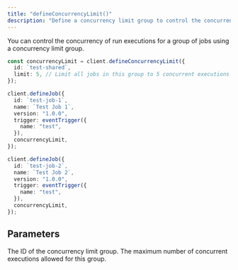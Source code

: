 ```yaml
---
title: "defineConcurrencyLimit()"
description: "Define a concurrency limit group to control the concurrency of your jobs."
---
```


<Snippet file="v2-deprecation-warning.mdx" />

You can control the concurrency of run executions for a group of jobs using a concurrency limit group.

<RequestExample>

```ts example
const concurrencyLimit = client.defineConcurrencyLimit({
  id: `test-shared`,
  limit: 5, // Limit all jobs in this group to 5 concurrent executions
});

client.defineJob({
  id: `test-job-1`,
  name: `Test Job 1`,
  version: "1.0.0",
  trigger: eventTrigger({
    name: "test",
  }),
  concurrencyLimit,
});

client.defineJob({
  id: `test-job-2`,
  name: `Test Job 2`,
  version: "1.0.0",
  trigger: eventTrigger({
    name: "test",
  }),
  concurrencyLimit,
});
```

</RequestExample>

## Parameters

<ParamField body="id" type="string" required>
  The ID of the concurrency limit group.
</ParamField>

<ParamField body="limit" type="number" required>
  The maximum number of concurrent executions allowed for this group.
</ParamField>
